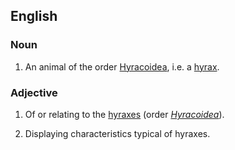 ==English==

===Noun===
{{en-noun}}

# An animal of the order [[Hyracoidea]], i.e. a [[hyrax]].

===Adjective===
{{en-adj}}

# {{lb|en|zoology}} Of or relating to the [[hyrax]]es (order ''[[Hyracoidea]]'').
# Displaying characteristics typical of hyraxes.
